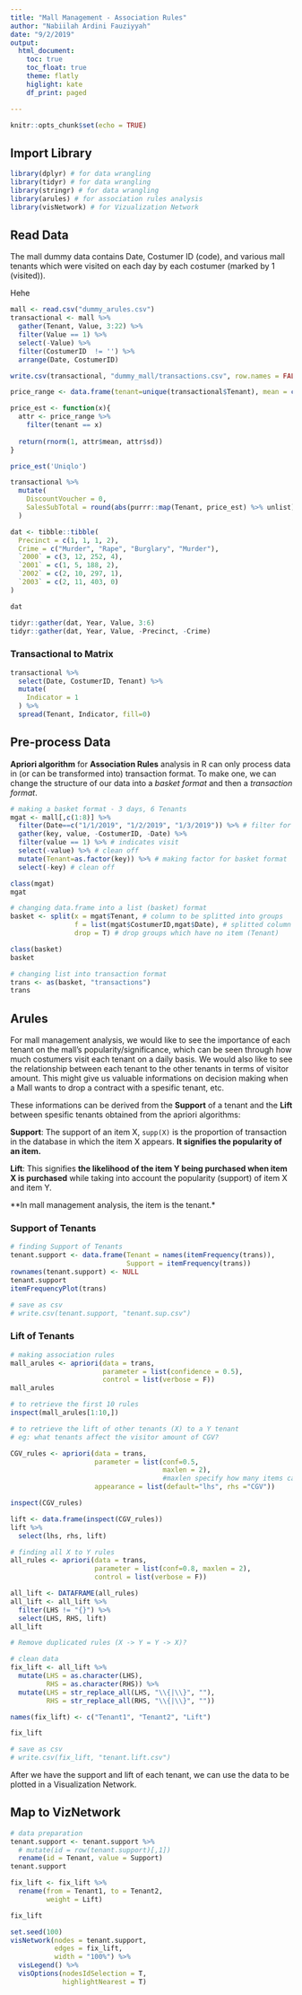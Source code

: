 ```yaml
---
title: "Mall Management - Association Rules"
author: "Nabiilah Ardini Fauziyyah"
date: "9/2/2019"
output: 
  html_document:
    toc: true
    toc_float: true
    theme: flatly
    higlight: kate
    df_print: paged

---
```


```r
knitr::opts_chunk$set(echo = TRUE)
```

## Import Library
```r
library(dplyr) # for data wrangling
library(tidyr) # for data wrangling
library(stringr) # for data wrangling
library(arules) # for association rules analysis
library(visNetwork) # for Vizualization Network
```

## Read Data

The mall dummy data contains Date, Costumer ID (code), and various mall tenants which were visited on each day by each costumer (marked by 1 (visited)).

Hehe

```r
mall <- read.csv("dummy_arules.csv")
transactional <- mall %>% 
  gather(Tenant, Value, 3:22) %>% 
  filter(Value == 1) %>% 
  select(-Value) %>% 
  filter(CostumerID  != '') %>% 
  arrange(Date, CostumerID) 

write.csv(transactional, "dummy_mall/transactions.csv", row.names = FALSE)
```

```r
price_range <- data.frame(tenant=unique(transactional$Tenant), mean = c(0, 50000, 25000, 120000, 27000, 500000, 18000, 50000, 200000, 300000, 500000, 300000, 800000, 35000, 300000, 700000, 50000, 50000, 1000000, 750000), sd = c(750000, 5000, 5000, 80000, 15000, 150000, 5000, 30000, 100000, 300000, 300000, 200000, 300000, 10000, 150000, 500000, 30000, 30000, 300000, 200000))

price_est <- function(x){
  attr <- price_range %>% 
    filter(tenant == x)
  
  return(rnorm(1, attr$mean, attr$sd))
}

price_est('Uniqlo')

transactional %>% 
  mutate(
    DiscountVoucher = 0,
    SalesSubTotal = round(abs(purrr::map(Tenant, price_est) %>% unlist))
  )
```

```r
dat <- tibble::tibble(
  Precinct = c(1, 1, 1, 2),
  Crime = c("Murder", "Rape", "Burglary", "Murder"),
  `2000` = c(3, 12, 252, 4),
  `2001` = c(1, 5, 188, 2),
  `2002` = c(2, 10, 297, 1),
  `2003` = c(2, 11, 403, 0)
)

dat

tidyr::gather(dat, Year, Value, 3:6)
tidyr::gather(dat, Year, Value, -Precinct, -Crime)
```


### Transactional to Matrix

```r
transactional %>% 
  select(Date, CostumerID, Tenant) %>% 
  mutate(
    Indicator = 1
  ) %>% 
  spread(Tenant, Indicator, fill=0)
```


## Pre-process Data

**Apriori algorithm** for **Association Rules** analysis in R can only process data in (or can be transformed into) transaction format. To make one, we can change the structure of our data into a *basket format* and then a *transaction format*.   

```r
# making a basket format - 3 days, 6 Tenants
mgat <- mall[,c(1:8)] %>% 
  filter(Date==c("1/1/2019", "1/2/2019", "1/3/2019")) %>% # filter for each day visit
  gather(key, value, -CostumerID, -Date) %>% 
  filter(value == 1) %>% # indicates visit
  select(-value) %>% # clean off
  mutate(Tenant=as.factor(key)) %>% # making factor for basket format
  select(-key) # clean off

class(mgat)
mgat
```

```r
# changing data.frame into a list (basket) format
basket <- split(x = mgat$Tenant, # column to be splitted into groups
                f = list(mgat$CostumerID,mgat$Date), # splitted column to be grouped by..
                drop = T) # drop groups which have no item (Tenant)

class(basket)
basket
```

```r
# changing list into transaction format
trans <- as(basket, "transactions")
trans
```

## Arules

For mall management analysis, we would like to see the importance of each tenant on the mall's popularity/significance, which can be seen through how much costumers visit each tenant on a daily basis. We would also like to see the relationship between each tenant to the other tenants in terms of visitor amount. This might give us valuable informations on decision making when a Mall wants to drop a contract with a spesific tenant, etc. 

These informations can be derived from the **Support** of a tenant and the **Lift** between spesific tenants obtained from the apriori algorithms:

**Support**: The support of an item X, `supp(X)` is the proportion of transaction in the database in which the item X appears. **It signifies the popularity of an item.**

**Lift**: This signifies **the likelihood of the item Y being purchased when item X is purchased** while taking into account the popularity (support) of item X and item Y.

**In mall management analysis, the item is the tenant.*

### Support of Tenants

```r
# finding Support of Tenants
tenant.support <- data.frame(Tenant = names(itemFrequency(trans)),
                             Support = itemFrequency(trans))
rownames(tenant.support) <- NULL
tenant.support    
itemFrequencyPlot(trans)

# save as csv
# write.csv(tenant.support, "tenant.sup.csv")
```

### Lift of Tenants

```r
# making association rules
mall_arules <- apriori(data = trans,
                       parameter = list(confidence = 0.5),
                       control = list(verbose = F))
mall_arules
```

```r
# to retrieve the first 10 rules
inspect(mall_arules[1:10,])
```

```r
# to retrieve the lift of other tenants (X) to a Y tenant 
# eg: what tenants affect the visitor amount of CGV? 

CGV_rules <- apriori(data = trans, 
                     parameter = list(conf=0.5, 
                                      maxlen = 2), 
                                      #maxlen specify how many items can be present in one rule
                     appearance = list(default="lhs", rhs ="CGV"))

inspect(CGV_rules)
```

```r
lift <- data.frame(inspect(CGV_rules))
lift %>% 
  select(lhs, rhs, lift)
```

```r
# finding all X to Y rules
all_rules <- apriori(data = trans, 
                     parameter = list(conf=0.8, maxlen = 2),
                     control = list(verbose = F))

all_lift <- DATAFRAME(all_rules)
all_lift <- all_lift %>% 
  filter(LHS != "{}") %>% 
  select(LHS, RHS, lift)
all_lift
```

```r
# Remove duplicated rules (X -> Y = Y -> X)?

# clean data
fix_lift <- all_lift %>%
  mutate(LHS = as.character(LHS),
         RHS = as.character(RHS)) %>% 
  mutate(LHS = str_replace_all(LHS, "\\{|\\}", ""),
         RHS = str_replace_all(RHS, "\\{|\\}", ""))

names(fix_lift) <- c("Tenant1", "Tenant2", "Lift")

fix_lift

# save as csv
# write.csv(fix_lift, "tenant.lift.csv")
```

After we have the support and lift of each tenant, we can use the data to be plotted in a Visualization Network.

## Map to VizNetwork

```r
# data preparation
tenant.support <- tenant.support %>% 
  # mutate(id = row(tenant.support)[,1])
  rename(id = Tenant, value = Support)
tenant.support
```

```r
fix_lift <- fix_lift %>% 
  rename(from = Tenant1, to = Tenant2,
         weight = Lift)

fix_lift
```

```r
set.seed(100)
visNetwork(nodes = tenant.support,
           edges = fix_lift,
           width = "100%") %>%
  visLegend() %>%
  visOptions(nodesIdSelection = T,
             highlightNearest = T)
```
